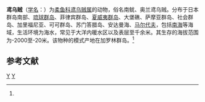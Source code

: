 {{Speciesbox
| taxon = Symlectoteuthis oualaniensis
| binomial_authority = (Lesson, 1830)<ref name='id10876'>{{cite web| url =http://www.bioinfo.cn/db05/BjdwSpecies.php?action=view&id=10876| title =鸢乌贼| work =《中国动物物种编目数据库》| publisher =中国科学院微生物研究所| author =中国科学院动物研究所| accessdate =2009-04-28| deadurl =yes| archiveurl =https://web.archive.org/web/20160305003733/http://www.bioinfo.cn/db05/BjdwSpecies.php?action=view&id=10876| archivedate =2016-03-05}}</ref>
}}

'''鸢乌贼'''（[[学名|学名]]：{{lang|la|''Symlectoteuthis oualaniensis''}}）为[[柔鱼科|柔鱼科]][[鸢乌贼属|鸢乌贼属]]的动物，俗名南鱿、奥兰鸢乌贼。分布于日本群岛南部、[[琉球群岛|琉球群岛]]、菲律宾群岛、[[夏威夷群岛|夏威夷群岛]]、大堡礁、萨摩亚群岛、社会群岛、加里福尼亚、可可群岛、苏门答腊岛、安达曼海、[[马尔代夫|马尔代夫]]，包括[[南海|南海]]等海域，生活环境为海水，常见于大洋内暖水区以及表层至千余米。其生存的海拔范围为-2000至-20米。该物种的模式产地在加罗林群岛。<ref name='id10876'/>

== 参考文献 ==
{{reflist}}

{{Wikispecies|Symlectoteuthis oualaniensis}}
{{章魚小作品}}

{{Taxonbar}}
[[Category:1830年描述的动物|Y]]
[[Category:鸢乌贼属|Y]]
